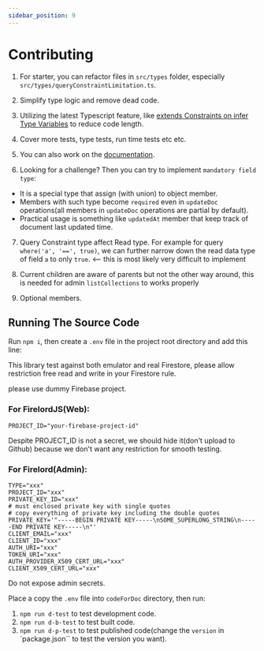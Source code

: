 ```yaml
---
sidebar_position: 9
---
```


# Contributing

1. For starter, you can refactor files in `src/types` folder, especially `src/types/queryConstraintLimitation.ts`.

2. Simplify type logic and remove dead code.

3. Utilizing the latest Typescript feature, like [extends Constraints on infer Type Variables](https://devblogs.microsoft.com/typescript/announcing-typescript-4-7/#extends-constraints-on-infer-type-variables) to reduce code length.

4. Cover more tests, type tests, run time tests etc etc.

5. You can also work on the [documentation](https://github.com/tylim88/FirelordJSDoc).

6. Looking for a challenge? Then you can try to implement `mandatory field type`:

- It is a special type that assign (with union) to object member.
- Members with such type become `required` even in `updateDoc` operations(all members in `updateDoc` operations are partial by default).
- Practical usage is something like `updatedAt` member that keep track of document last updated time.

7. Query Constraint type affect Read type. For example for query `where('a', '==', true)`, we can further narrow down the read data type of field `a` to only `true`. <-- this is most likely very difficult to implement

8. Current children are aware of parents but not the other way around, this is needed for admin `listCollections` to works properly

9. Optional members.

## Running The Source Code

Run `npm i`, then create a `.env` file in the project root directory and add this line:

This library test against both emulator and real Firestore, please allow restriction free read and write in your Firestore rule.

please use dummy Firebase project.

### For FirelordJS(Web):

```
PROJECT_ID="your-firebase-project-id"
```

Despite PROJECT_ID is not a secret, we should hide it(don't upload to Github) because we don't want any restriction for smooth testing.

### For Firelord(Admin):

```
TYPE="xxx"
PROJECT_ID="xxx"
PRIVATE_KEY_ID="xxx"
# must enclosed private key with single quotes
# copy everything of private key including the double quotes
PRIVATE_KEY='"-----BEGIN PRIVATE KEY-----\nSOME_SUPERLONG_STRING\n-----END PRIVATE KEY-----\n"'
CLIENT_EMAIL="xxx"
CLIENT_ID="xxx"
AUTH_URI="xxx"
TOKEN_URI="xxx"
AUTH_PROVIDER_X509_CERT_URL="xxx"
CLIENT_X509_CERT_URL="xxx"
```

Do not expose admin secrets.

Place a copy the `.env` file into `codeForDoc` directory, then run:

1. `npm run d-test` to test development code.
2. `npm run d-b-test` to test built code.
3. `npm run d-p-test` to test published code(change the `version` in `package.json`` to test the version you want).
